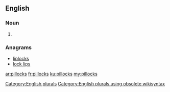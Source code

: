 ==English==

===Noun===
{{head|en}}

# {{plural of|pillock}}

===Anagrams===
* [[liplocks#English|liplocks]]
* [[lock lips#English|lock lips]]

[[Category:English plurals]][[Category:English plurals using obsolete wikisyntax]]

[[ar:pillocks]]
[[fr:pillocks]]
[[ku:pillocks]]
[[my:pillocks]]